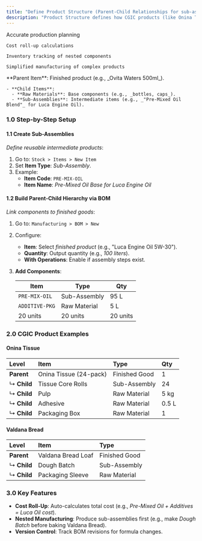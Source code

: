```yaml
---
title: "Define Product Structure (Parent-Child Relationships for sub-assemblies & components)"
description: "Product Structure defines how CGIC products (like Onina Tissue or Luca Engine Oil) are built from components and sub-assemblies. "
---
```


<CardGroup cols={1}>
  <Card title="This hierarchy enables">
    Accurate production planning

    Cost roll-up calculations

    Inventory tracking of nested components

    Simplified manufacturing of complex products
  </Card>
  <Card title="Key Concepts">
    **Parent Item**: Finished product (e.g., _Ovita Waters 500ml_).

    - **Child Items**:
      - **Raw Materials**: Base components (e.g., _bottles, caps_).
      - **Sub-Assemblies**: Intermediate items (e.g., _"Pre-Mixed Oil Blend"_ for Luca Engine Oil).
  </Card>
</CardGroup>

### **1.0 Step-by-Step Setup**

#### **1.1 Create Sub-Assemblies**

_Define reusable intermediate products_:

1. Go to: `Stock > Items > New Item`
2. Set **Item Type**: _Sub-Assembly_.
3. Example:
   - **Item Code**: `PRE-MIX-OIL`
   - **Item Name**: _Pre-Mixed Oil Base for Luca Engine Oil_

#### **1.2 Build Parent-Child Hierarchy via BOM**

_Link components to finished goods_:

1. Go to: `Manufacturing > BOM > New`
2. Configure:
   - **Item**: Select _finished product_ (e.g., "Luca Engine Oil 5W-30").
   - **Quantity**: Output quantity (e.g., _100 liters_).
   - **With Operations**: Enable if assembly steps exist.
3. **Add Components**:

   | Item           | Type         | Qty      |
   | -------------- | ------------ | -------- |
   | `PRE-MIX-OIL`  | Sub-Assembly | 95 L     |
   | `ADDITIVE-PKG` | Raw Material | 5 L      |
   | 20 units       | 20 units     | 20 units |

### **2.0 CGIC Product Examples**

#### **Onina Tissue**

| **Level**   | **Item**               | **Type**      | **Qty** |
| :---------- | :--------------------- | :------------ | :------ |
| **Parent**  | Onina Tissue (24-pack) | Finished Good | 1       |
| ↳ **Child** | Tissue Core Rolls      | Sub-Assembly  | 24      |
| ↳ **Child** | Pulp                   | Raw Material  | 5 kg    |
| ↳ **Child** | Adhesive               | Raw Material  | 0.5 L   |
| ↳ **Child** | Packaging Box          | Raw Material  | 1       |

#### **Valdana Bread**

| **Level**   | **Item**           | **Type**      |
| :---------- | :----------------- | :------------ |
| **Parent**  | Valdana Bread Loaf | Finished Good |
| ↳ **Child** | Dough Batch        | Sub-Assembly  |
| ↳ **Child** | Packaging Sleeve   | Raw Material  |

### **3.0 Key Features**

- **Cost Roll-Up**: Auto-calculates total cost (e.g., _Pre-Mixed Oil \+ Additives = Luca Oil cost_).
- **Nested Manufacturing**: Produce sub-assemblies first (e.g., make _Dough Batch_ before baking Valdana Bread).
- **Version Control**: Track BOM revisions for formula changes.
